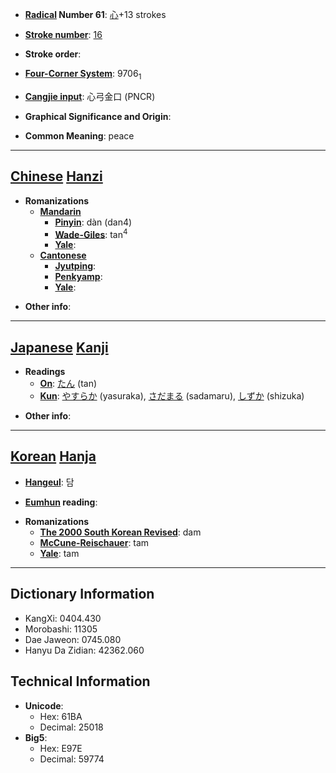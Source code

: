 * '''[[Wiktionary:Chinese radical index| Radical]] Number 61''': [[Wiktionary:Chinese radical index 心|心]]+13 strokes

* '''[[Wiktionary:Chinese total strokes index|Stroke number]]''': [[Wiktionary:Chinese total strokes index 16|16]]

* '''Stroke order''': 

* '''[[Wiktionary:Chinese four corner index|Four-Corner System]]''': 9706<sub>1</sub>

* '''[[Wiktionary:Chinese Cangjie index|Cangjie input]]''': 心弓金口 (PNCR)

* '''Graphical Significance and Origin''': 

* '''Common Meaning''': peace

----

== [[Chinese]] [[Hanzi]] ==

* '''Romanizations'''
** '''[[Mandarin]]'''
*** '''[[Pinyin]]''': dàn (dan4)
*** '''[[Wade-Giles]]''': tan<sup>4</sup>
*** '''[[Yale]]''': 
** '''[[Cantonese]]'''
*** '''[[Jyutping]]''':
*** '''[[Penkyamp]]''': 
*** '''[[Yale]]''': 

* '''Other info''': 

----

== [[Japanese]] [[Kanji]] ==

* '''Readings'''
** '''[[On]]''': [[たん]] (tan)
** '''[[Kun]]''': [[やすらか]] (yasuraka), [[さだまる]] (sadamaru), [[しずか]] (shizuka)

* '''Other info''':  

----

== [[Korean]] [[Hanja]] ==

* '''[[Hangeul]]''': 담

* '''[[Eumhun]] reading''': 

* '''Romanizations'''
** '''[[The 2000 South Korean Revised Romanization|The 2000 South Korean Revised]]''': dam
** '''[[McCune-Reischauer]]''': tam
** '''[[Yale]]''': tam

----

== Dictionary Information ==

* KangXi: 0404.430
* Morobashi: 11305
* Dae Jaweon: 0745.080
* Hanyu Da Zidian: 42362.060

== Technical Information ==

* '''Unicode''':
** Hex: 61BA
** Decimal: 25018
* '''Big5''':
** Hex: E97E
** Decimal: 59774